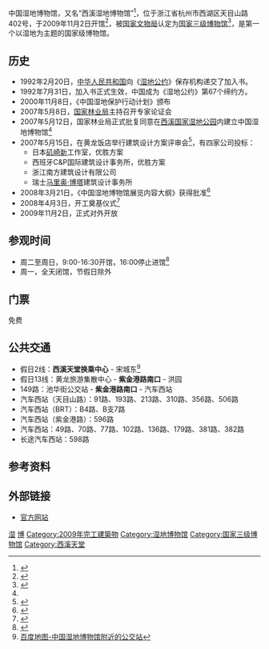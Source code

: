 {{Infobox Museum
 |name          = 中国湿地博物馆
 |logo          = Logo_of_National_Wetland_Museum_of_China_in_2016.jpg
 |map_type      = China
 |latitude      = 30.2644659
 |longitude     = 120.0855586
 |established   = 2009年11月2日
 |location      = 浙江省杭州市西湖区天目山路402号
 |director      = 陈博君
 |website       = {{URL|www.cnwm.org}}
}}

中国湿地博物馆，又名“西溪湿地博物馆”<ref name="#1">{{Cite web |url=http://www.forestry.gov.cn/portal/main/s/72/content-348633.html |title=“中国湿地博物馆”正式落户杭城 |accessdate=2016-01-04 |archive-date=2016-01-05 |archive-url=https://archive.is/20160105205529/http://www.forestry.gov.cn/portal/main/s/72/content-348633.html |dead-url=no }}</ref>，位于浙江省杭州市西湖区天目山路402号，于2009年11月2日开馆<ref>{{Cite web |url=http://www.cnwm.org/history.do?pagesize=12&op=list&pager.offset=84 |title=中国湿地博物馆开馆 |accessdate=2016-01-04 |archive-date=2016-03-04 |archive-url=https://web.archive.org/web/20160304225630/http://www.cnwm.org/history.do?pagesize=12&op=list&pager.offset=84 |dead-url=no }}</ref>，被[[国家文物局|国家文物局]]认定为[[国家三级博物馆|国家三级博物馆]]<ref>{{Cite web |url=http://www.ncha.gov.cn/art/2014/5/29/art_1058_62701.html |title=2012年度全国博物馆名录 |accessdate=2019-12-19 |archive-date=2015-09-24 |archive-url=https://web.archive.org/web/20150924114550/http://www.sach.gov.cn/art/2014/5/29/art_1058_62701.html |dead-url=no }}</ref>，是第一个以湿地为主题的国家级博物馆。

== 历史 ==
* 1992年2月20日，[[中华人民共和国|中华人民共和国]]向《[[湿地公约|湿地公约]]》保存机构递交了加入书。
* 1992年7月31日，加入书正式生效，中国成为《湿地公约》第67个缔约方。
* 2000年11月8日，《中国湿地保护行动计划》颁布
* 2007年5月8日，[[国家林业局|国家林业局]]主持召开专家论证会
* 2007年5月12日，国家林业局正式批复同意在[[西溪国家湿地公园|西溪国家湿地公园]]内建立中国湿地博物馆<ref name="#1"/>
* 2007年5月15日，在黄龙饭店举行建筑设计方案评审会<ref>{{Cite web |url=http://hzdaily.hangzhou.com.cn/hzrb/html/2007-05/16/content_96266.htm |title=中国湿地博物馆建筑设计优胜方案新鲜出炉 |accessdate=2016-01-05 |archive-date=2016-03-04 |archive-url=https://web.archive.org/web/20160304201720/http://hzdaily.hangzhou.com.cn/hzrb/html/2007-05/16/content_96266.htm |dead-url=no }}</ref>，有四家公司投标：
** 日本[[矶崎新|矶崎新]]工作室，优胜方案
** 西班牙C&P国际建筑设计事务所，优胜方案
** 浙江南方建筑设计有限公司
** 瑞士[[马里奥·博塔|马里奥·博塔]]建筑设计事务所
* 2008年3月21日，《中国湿地博物馆展览内容大纲》获得批准<ref>{{Cite web |url=http://wlf.shidi.org/?uid=wlf&aid=C20609D5DBA14C6AAF766F4470CD55EA |title=《中国湿地博物馆展览内容大纲》获得批准 |accessdate=2016-01-05 |archive-date=2016-03-04 |archive-url=https://web.archive.org/web/20160304091738/http://wlf.shidi.org/?uid=wlf&aid=C20609D5DBA14C6AAF766F4470CD55EA |dead-url=no }}</ref>
* 2008年4月3日，开工奠基仪式<ref>{{Cite web |url=http://zjrb.zjol.com.cn/html/2008-04/04/content_2167801.htm |title=中国湿地博物馆昨开工 |accessdate=2016-01-05 |archive-date=2019-01-23 |archive-url=https://web.archive.org/web/20190123232056/http://zjrb.zjol.com.cn/html/2008-04/04/content_2167801.htm |dead-url=no }}</ref>
* 2009年11月2日，正式对外开放

== 参观时间 ==
* 周二至周日，9:00-16:30开馆，16:00停止进馆<ref>{{Cite web |url=http://www.cnwm.org/summary.do?code=lxwm |title=开闭馆时间 |accessdate=2016-01-05 |archive-date=2016-03-11 |archive-url=https://web.archive.org/web/20160311115816/http://www.cnwm.org/summary.do?code=lxwm |dead-url=no }}</ref>
* 周一，全天闭馆，节假日除外

== 门票 ==
免费

== 公共交通 ==
* 假日2线：'''西溪天堂换乘中心''' - 宋城东<ref>[http://j.map.baidu.com/cCmX7 百度地图-中国湿地博物馆附近的公交站]</ref>
* 假日13线：黄龙旅游集散中心 - '''紫金港路南口''' - 洪园
* 149路：池华街公交站 - '''紫金港路南口''' - 汽车西站
* 汽车西站（天目山路）：91路、193路、213路、310路、356路、506路
* 汽车西站（BRT）：B4路、B支7路
* 汽车西站（紫金港路）：596路
* 汽车西站：49路、70路、77路、102路、136路、179路、381路、382路
* 长途汽车西站：598路

== 参考资料 ==
{{reflist|2}}

== 外部链接 ==
* [https://web.archive.org/web/20160111095433/http://cnwm.org/ 官方网站]
{{杭州博物馆列表}}

[[Category:杭州市的博物馆|湿]]
[[Category:杭州西湖风景名胜区管委会|博]]
[[Category:2009年完工建築物|Category:2009年完工建築物]]
[[Category:湿地博物馆|Category:湿地博物馆]]
[[Category:国家三级博物馆|Category:国家三级博物馆]]
[[Category:西溪天堂|Category:西溪天堂]]